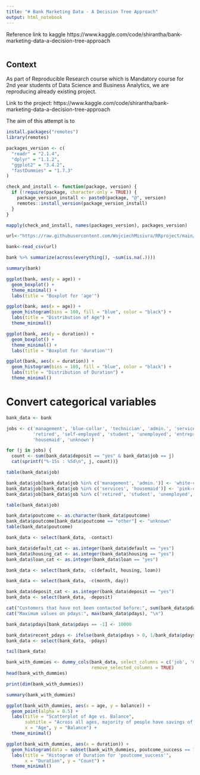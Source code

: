 ```yaml
---
title: "# Bank Marketing Data - A Decision Tree Approach"
output: html_notebook
---
```


Reference link to kaggle https://www.kaggle.com/code/shirantha/bank-marketing-data-a-decision-tree-approach

```r

```

## Context
As part of Reproducible Research course which is Mandatory course for 2nd year students of Data Science and Business Analytics, we are reproducing already existing project. 

Link to the project:
https://www.kaggle.com/code/shirantha/bank-marketing-data-a-decision-tree-approach

The aim of this attempt is to 

```r
install.packages("remotes")
library(remotes)

packages_version <- c(
  "readr" = "2.1.4", 
  "dplyr" = "1.1.2", 
  "ggplot2" = "3.4.2",
  "fastDummies" = "1.7.3"
)

check_and_install <- function(package, version) {
  if (!require(package, character.only = TRUE)) {
    package_version_install <- paste0(package, "@", version)
    remotes::install_version(package_version_install)
  }
}

mapply(check_and_install, names(packages_version), packages_version)
```

```r
url<-"https://raw.githubusercontent.com/WojciechMisiura/RRproject/main/bank.csv" 

bank<-read_csv(url)
```

```r
bank %>% summarize(across(everything(), ~sum(is.na(.))))

```

```r
summary(bank)
```


```r
ggplot(bank, aes(y = age)) + 
  geom_boxplot() + 
  theme_minimal() + 
  labs(title = "Boxplot for 'age'")
```

```r
ggplot(bank, aes(x = age)) +
  geom_histogram(bins = 100, fill = "blue", color = "black") +
  labs(title = "Distribution of Age") +
  theme_minimal()
```

```r
ggplot(bank, aes(y = duration)) + 
  geom_boxplot() + 
  theme_minimal() + 
  labs(title = "Boxplot for 'duration'")
```

```r
ggplot(bank, aes(x = duration)) +
  geom_histogram(bins = 100, fill = "blue", color = "black") +
  labs(title = "Distribution of Duration") +
  theme_minimal()
```

# Convert categorical variables

```r
bank_data <- bank
```

```r
jobs <- c('management', 'blue-collar', 'technician', 'admin.', 'services', 
          'retired', 'self-employed', 'student', 'unemployed', 'entrepreneur', 
          'housemaid', 'unknown')

for (j in jobs) {
  count <- sum(bank_data$deposit == "yes" & bank_data$job == j)
  cat(sprintf("%-15s : %5d\n", j, count))}
```

```r
table(bank_data$job)
```

```r
bank_data$job[bank_data$job %in% c('management', 'admin.')] <- 'white-collar'
bank_data$job[bank_data$job %in% c('services', 'housemaid')] <- 'pink-collar'
bank_data$job[bank_data$job %in% c('retired', 'student', 'unemployed', 'unknown')] <- 'other'

```

```r
table(bank_data$job)
```

```r
bank_data$poutcome <- as.character(bank_data$poutcome)
bank_data$poutcome[bank_data$poutcome == "other"] <- "unknown"
table(bank_data$poutcome)

```

```r
bank_data <- select(bank_data, -contact)
```

```r
bank_data$default_cat <- as.integer(bank_data$default == "yes")
bank_data$housing_cat <- as.integer(bank_data$housing == "yes")
bank_data$loan_cat <- as.integer(bank_data$loan == "yes")

bank_data <- select(bank_data, -c(default, housing, loan))
```

```r
bank_data <- select(bank_data, -c(month, day))
```

```r
bank_data$deposit_cat <- as.integer(bank_data$deposit == "yes")
bank_data <- select(bank_data, -deposit)
```

```r
cat("Customers that have not been contacted before:", sum(bank_data$pdays == -1), "\n")
cat("Maximum values on pdays:", max(bank_data$pdays), "\n")

bank_data$pdays[bank_data$pdays == -1] <- 10000

bank_data$recent_pdays <- ifelse(bank_data$pdays > 0, 1/bank_data$pdays, 1/bank_data$pdays)
bank_data <- select(bank_data, -pdays)
```

```r
tail(bank_data)
```

```r
bank_with_dummies <- dummy_cols(bank_data, select_columns = c('job', 'marital', 'education', 'poutcome'),
                                remove_selected_columns = TRUE)
head(bank_with_dummies)
```

```r
print(dim(bank_with_dummies))

summary(bank_with_dummies)
```

```r
ggplot(bank_with_dummies, aes(x = age, y = balance)) +
  geom_point(alpha = 0.5) +
  labs(title = "Scatterplot of Age vs. Balance",
       subtitle = "Across all ages, majority of people have savings of less than 20000",
       x = "Age", y = "Balance") +
  theme_minimal()
```

```r
ggplot(bank_with_dummies, aes(x = duration)) + 
  geom_histogram(data = subset(bank_with_dummies, poutcome_success == 1), fill = "blue", bins = 30) +
  labs(title = "Histogram of Duration for 'poutcome_success'",
       x = "Duration", y = "Count") +
  theme_minimal()
```

```r

```

```r

```

```r

```
